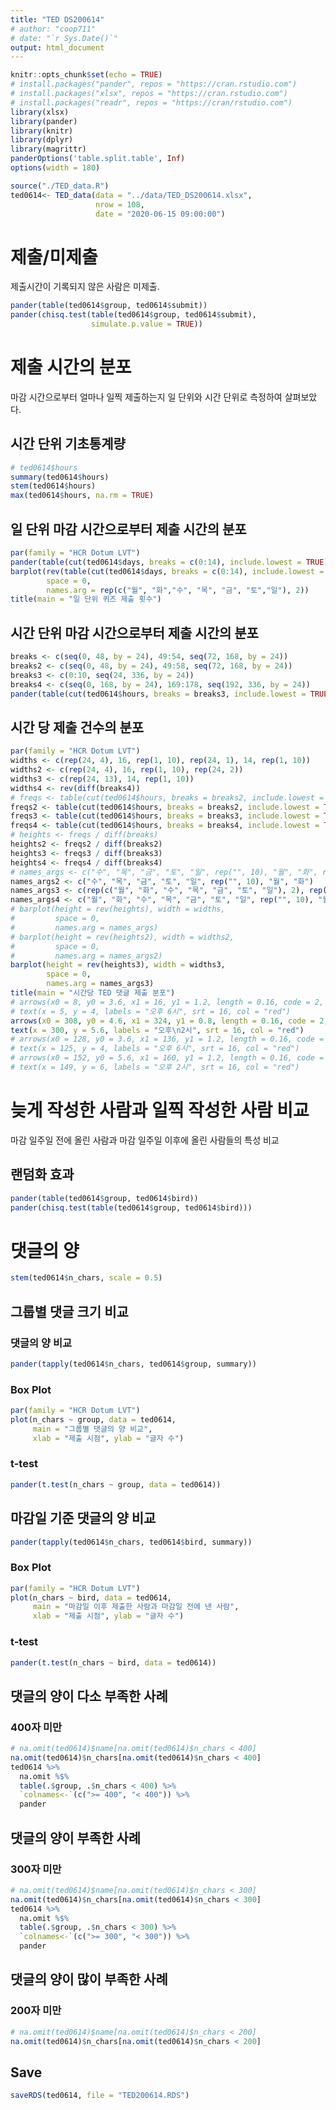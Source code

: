 ```yaml
---
title: "TED DS200614"
# author: "coop711"
# date: "`r Sys.Date()`"
output: html_document
---
```


```r
knitr::opts_chunk$set(echo = TRUE)
# install.packages("pander", repos = "https://cran.rstudio.com")
# install.packages("xlsx", repos = "https://cran.rstudio.com")
# install.packages("readr", repos = "https://cran/rstudio.com")
library(xlsx)
library(pander)
library(knitr)
library(dplyr)
library(magrittr)
panderOptions('table.split.table', Inf)
options(width = 180)
```

<!--
# Data
-->

```r
source("./TED_data.R")
ted0614<- TED_data(data = "../data/TED_DS200614.xlsx", 
                   nrow = 108, 
                   date = "2020-06-15 09:00:00")
```

# 제출/미제출

제출시간이 기록되지 않은 사람은 미제출.

```r
pander(table(ted0614$group, ted0614$submit))
pander(chisq.test(table(ted0614$group, ted0614$submit),
                  simulate.p.value = TRUE))
```

# 제출 시간의 분포

마감 시간으로부터 얼마나 일찍 제출하는지 일 단위와 시간 단위로 측정하여 살펴보았다. 

## 시간 단위 기초통계량

```r
# ted0614$hours
summary(ted0614$hours)
stem(ted0614$hours)
max(ted0614$hours, na.rm = TRUE)
```

## 일 단위 마감 시간으로부터 제출 시간의 분포

```r
par(family = "HCR Dotum LVT")
pander(table(cut(ted0614$days, breaks = c(0:14), include.lowest = TRUE)), caption = "일 단위")
barplot(rev(table(cut(ted0614$days, breaks = c(0:14), include.lowest = TRUE))), 
        space = 0,
        names.arg = rep(c("월", "화","수", "목", "금", "토","일"), 2))
title(main = "일 단위 퀴즈 제출 횟수")
```

## 시간 단위 마감 시간으로부터 제출 시간의 분포

```r
breaks <- c(seq(0, 48, by = 24), 49:54, seq(72, 168, by = 24))
breaks2 <- c(seq(0, 48, by = 24), 49:58, seq(72, 168, by = 24))
breaks3 <- c(0:10, seq(24, 336, by = 24))
breaks4 <- c(seq(0, 168, by = 24), 169:178, seq(192, 336, by = 24))
pander(table(cut(ted0614$hours, breaks = breaks3, include.lowest = TRUE)), caption = "시간 단위")
```

## 시간 당 제출 건수의 분포

```r
par(family = "HCR Dotum LVT")
widths <- c(rep(24, 4), 16, rep(1, 10), rep(24, 1), 14, rep(1, 10))
widths2 <- c(rep(24, 4), 16, rep(1, 10), rep(24, 2))
widths3 <- c(rep(24, 13), 14, rep(1, 10))
widths4 <- rev(diff(breaks4))
# freqs <- table(cut(ted0614$hours, breaks = breaks2, include.lowest = TRUE))
freqs2 <- table(cut(ted0614$hours, breaks = breaks2, include.lowest = TRUE))
freqs3 <- table(cut(ted0614$hours, breaks = breaks3, include.lowest = TRUE))
freqs4 <- table(cut(ted0614$hours, breaks = breaks4, include.lowest = TRUE))
# heights <- freqs / diff(breaks)
heights2 <- freqs2 / diff(breaks2)
heights3 <- freqs3 / diff(breaks3)
heights4 <- freqs4 / diff(breaks4)
# names_args <- c("수", "목", "금", "토", "일", rep("", 10), "월", "화", rep("", 10))
names_args2 <- c("수", "목", "금", "토", "일", rep("", 10), "월", "화")
names_args3 <- c(rep(c("월", "화", "수", "목", "금", "토", "일"), 2), rep("", 10))
names_args4 <- c("월", "화", "수", "목", "금", "토", "일", rep("", 10), "월", "화", "수", "목", "금", "토", "일")
# barplot(height = rev(heights), width = widths, 
#         space = 0,
#         names.arg = names_args)
# barplot(height = rev(heights2), width = widths2, 
#         space = 0,
#         names.arg = names_args2)
barplot(height = rev(heights3), width = widths3, 
        space = 0,
        names.arg = names_args3)
title(main = "시간당 TED 댓글 제출 분포")
# arrows(x0 = 8, y0 = 3.6, x1 = 16, y1 = 1.2, length = 0.16, code = 2, col = "red", lwd = 1.5)
# text(x = 5, y = 4, labels = "오후 6시", srt = 16, col = "red")
arrows(x0 = 308, y0 = 4.6, x1 = 324, y1 = 0.8, length = 0.16, code = 2, col = "red", lwd = 1.5)
text(x = 300, y = 5.6, labels = "오후\n2시", srt = 16, col = "red")
# arrows(x0 = 128, y0 = 3.6, x1 = 136, y1 = 1.2, length = 0.16, code = 2, col = "red", lwd = 1.5)
# text(x = 125, y = 4, labels = "오후 6시", srt = 16, col = "red")
# arrows(x0 = 152, y0 = 5.6, x1 = 160, y1 = 1.2, length = 0.16, code = 2, col = "red", lwd = 1.5)
# text(x = 149, y = 6, labels = "오후 2시", srt = 16, col = "red")
```

# 늦게 작성한 사람과 일찍 작성한 사람 비교

마감 일주일 전에 올린 사람과 마감 일주일 이후에 올린 사람들의 특성 비교

## 랜덤화 효과

```r
pander(table(ted0614$group, ted0614$bird))
pander(chisq.test(table(ted0614$group, ted0614$bird)))
```

# 댓글의 양 

```r
stem(ted0614$n_chars, scale = 0.5)
```

## 그룹별 댓글 크기 비교

### 댓글의 양 비교

```r
pander(tapply(ted0614$n_chars, ted0614$group, summary))
```

### Box Plot

```r
par(family = "HCR Dotum LVT")
plot(n_chars ~ group, data = ted0614, 
     main = "그룹별 댓글의 양 비교", 
     xlab = "제출 시점", ylab = "글자 수")
```

### t-test

```r
pander(t.test(n_chars ~ group, data = ted0614))
```

## 마감일 기준 댓글의 양 비교

```r
pander(tapply(ted0614$n_chars, ted0614$bird, summary))
```

### Box Plot

```r
par(family = "HCR Dotum LVT")
plot(n_chars ~ bird, data = ted0614, 
     main = "마감일 이후 제출한 사람과 마감일 전에 낸 사람", 
     xlab = "제출 시점", ylab = "글자 수")
```

### t-test

```r
pander(t.test(n_chars ~ bird, data = ted0614))
```

## 댓글의 양이 다소 부족한 사례

### 400자 미만

```r
# na.omit(ted0614)$name[na.omit(ted0614)$n_chars < 400]
na.omit(ted0614)$n_chars[na.omit(ted0614)$n_chars < 400]
ted0614 %>% 
  na.omit %$%
  table(.$group, .$n_chars < 400) %>%
  `colnames<-`(c(">= 400", "< 400")) %>%
  pander
```  

## 댓글의 양이 부족한 사례

### 300자 미만

```r
# na.omit(ted0614)$name[na.omit(ted0614)$n_chars < 300]
na.omit(ted0614)$n_chars[na.omit(ted0614)$n_chars < 300]
ted0614 %>% 
  na.omit %$%
  table(.$group, .$n_chars < 300) %>%
  `colnames<-`(c(">= 300", "< 300")) %>%
  pander
```

## 댓글의 양이 많이 부족한 사례

### 200자 미만

```r
# na.omit(ted0614)$name[na.omit(ted0614)$n_chars < 200]
na.omit(ted0614)$n_chars[na.omit(ted0614)$n_chars < 200]
```

## Save

```r
saveRDS(ted0614, file = "TED200614.RDS")
```